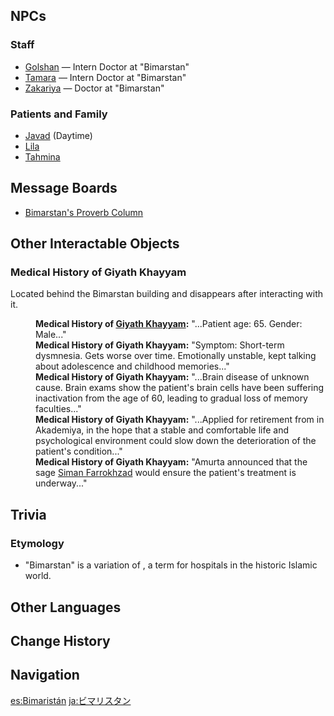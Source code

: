 {{Location Infobox
|image        = <gallery>
Bimarstan.png|In-game
Point of Interest Bimarstan Map Location.png|Map
</gallery>
|type         = Point of Interest
|region       = Sumeru
|subregion    = Dharma Forest
|area         = Avidya Forest
|subarea      = Sumeru City
}}
{{Location Intro|description=<p>{{If Self|Bimarstan|It|Bimarstan}} is located just southeast of the city's northwestern [[Teleport Waypoint]]. It is a hospital run by the [[Sumeru Akademiya|Akademiya]] which provides free healthcare to all Sumeru residents.</p>}}

==NPCs==
===Staff===
* [[Golshan]] &mdash; Intern Doctor at "Bimarstan"
* [[Tamara]] &mdash; Intern Doctor at "Bimarstan"
* [[Zakariya]] &mdash; Doctor at "Bimarstan"

===Patients and Family===
* [[Javad]] (Daytime)
* [[Lila]]
* [[Tahmina]]

<!--
==Gallery==
<gallery>
</gallery>
-->
==Message Boards==
* [[Bimarstan's Proverb Column]]

==Other Interactable Objects==
===Medical History of Giyath Khayyam===
Located behind the Bimarstan building and disappears after interacting with it.
{{Dialogue Start}}
:'''Medical History of [[Khayyam|Giyath Khayyam]]:''' "...Patient age: 65. Gender: Male..."
:'''Medical History of Giyath Khayyam:''' "Symptom: Short-term dysmnesia. Gets worse over time. Emotionally unstable, kept talking about adolescence and childhood memories..."
:'''Medical History of Giyath Khayyam:''' "...Brain disease of unknown cause. Brain exams show the patient's brain cells have been suffering inactivation from the age of 60, leading to gradual loss of memory faculties..."
:'''Medical History of Giyath Khayyam:''' "...Applied for retirement from {{Rubi|Amurta|Biology}} in Akademiya, in the hope that a stable and comfortable life and psychological environment could slow down the deterioration of the patient's condition..."
:'''Medical History of Giyath Khayyam:''' "Amurta announced that the sage [[Siman Farrokhzad]] would ensure the patient's treatment is underway..."
{{Dialogue End}}

==Trivia==
===Etymology===
*"Bimarstan" is a variation of {{Lang|''{{w|bimaristan}}''|ar=بِيْمَارِسْتَان|ar_rm=bīmāristān|fa=بيمارستان|fa_rm=bīmārestān|fa_lit=location of sickness}}, a term for hospitals in the historic Islamic world.

==Other Languages==
{{Other Languages
|default_hidden = 1
|en       = Bimarstan
|zhs      = 健康之家
|zhs_rm   = Jiànkāng zhī Jiā
|zht      = 健康之家
|zht_rm   = Jiànkāng zhī Jiā
|ja       = ビマリスタン
|ja_rm    = Bimarisutan
|ko       = 비마르스탄
|es       = Bimaristán
|fr       = Bimarestan
|ru       = Бимарстан
|th       = Bimarstan
|vi       = Bimarstan
|de       = Bimarstan
|id       = Bimarstan
|pt       = Bimarstan
|tr       = Bimarstan
|it       = Bimarstan
}}

==Change History==
{{Change History|3.0}}
<!--
==References==
{{Reflist}}
-->
==Navigation==
{{PoI Navbox|Sumeru}}

[[es:Bimaristán]]
[[ja:ビマリスタン]]